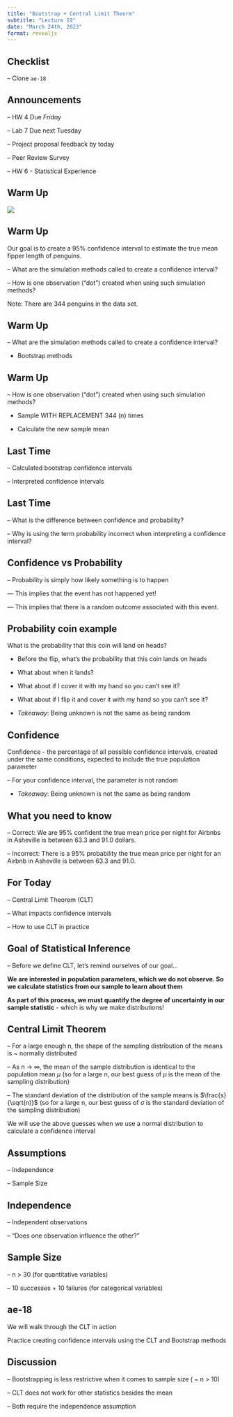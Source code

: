 ```yaml
---
title: "Bootstrap + Central Limit Theorm"
subtitle: "Lecture 19"
date: "March 24th, 2023"
format: revealjs
---
```


## Checklist

-- Clone `ae-18`

## Announcements

-- HW 4 Due *Friday*

-- Lab 7 Due next Tuesday

-- Project proposal feedback by today

-- Peer Review Survey 

-- HW 6 - Statistical Experience


## Warm Up 

![](images/CIpeng.png)

## Warm Up 

Our goal is to create a 95% confidence interval to estimate the true mean fipper length of penguins.

-- What are the simulation methods called to create a confidence interval?

-- How is one observation ("dot") created when using such simulation methods? 

Note: There are 344 penguins in the data set. 

## Warm Up 

-- What are the simulation methods called to create a confidence interval?

- Bootstrap methods 


## Warm Up 

-- How is one observation ("dot") created when using such simulation methods? 

- Sample WITH REPLACEMENT 344 (n) times 

- Calculate the new sample mean

## Last Time 

-- Calculated bootstrap confidence intervals 

-- Interpreted confidence intervals

## Last Time

-- What is the difference between confidence and probability? 

-- Why is using the term probability incorrect when interpreting a confidence interval? 

## Confidence vs Probability 

-- Probability is simply how likely something is to happen

--- This implies that the event has not happened yet! 

--- This implies that there is a random outcome associated with this event.

## Probability coin example 

What is the probability that this coin will land on heads?

- Before the flip, what's the probability that this coin lands on heads 

- What about when it lands? 

- What about if I cover it with my hand so you can't see it? 

- What about if I flip it and cover it with my hand so you can't see it? 

- *Takeaway*: Being unknown is not the same as being random 

## Confidence

Confidence - the percentage of all possible confidence intervals, created under the same conditions, expected to include the true population parameter

-- For your confidence interval, the parameter is not random

- *Takeaway*: Being unknown is not the same as being random 


## What you need to know 

-- Correct: We are 95% confident the true mean price per night for Airbnbs in Asheville is between 63.3 and 91.0 dollars.

-- Incorrect: There is a 95% probability the true mean price per night for an Airbnb in Asheville is between 63.3 and 91.0.

## For Today 

-- Central Limit Theorem (CLT)

-- What impacts confidence intervals

-- How to use CLT in practice

## Goal of Statistical Inference 

-- Before we define CLT, let's remind ourselves of our goal... 

**We are interested in population parameters, which we do not observe. So we calculate statistics from our sample to learn about them**

**As part of this process, we must quantify the degree of uncertainty in our sample statistic** - which is why we make distributions!

## Central Limit Theorem 

-- For a large enough n, the shape of the sampling distribution of the means is ~ normally distributed 

-- As n -> $\infty$, the mean of the sample distribution is identical to the population mean $\mu$ (so for a large n, our best guess of $\mu$ is the mean of the sampling distribution)

-- The standard deviation of the distribution of the sample means is $\frac{s}{\sqrt(n)}$ (so for a large n, our best guess of $\sigma$ is the standard deviation of the sampling distribution)

We will use the above guesses when we use a normal distribution to calculate a confidence interval

## Assumptions 

-- Independence 

-- Sample Size 

## Independence 

-- Independent observations 

-- "Does one observation influence the other?"

## Sample Size 

-- n > 30 (for quantitative variables)

-- 10 successes + 10 failures (for categorical variables)

## ae-18 

We will walk through the CLT in action 

Practice creating confidence intervals using the CLT and Bootstrap methods 

## Discussion 

-- Bootstrapping is less restrictive when it comes to sample size ( ~ n > 10)

-- CLT does not work for other statistics besides the mean

-- Both require the independence assumption 







